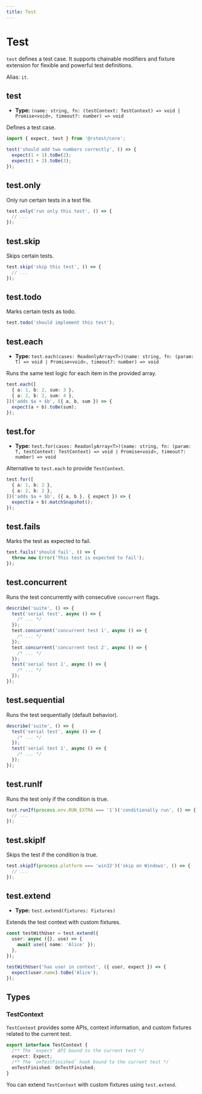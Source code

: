 ```yaml
---
title: Test
---
```


# Test

`test` defines a test case. It supports chainable modifiers and fixture extension for flexible and powerful test definitions.

Alias: `it`.

## test

- **Type:** `(name: string, fn: (testContext: TestContext) => void | Promise<void>, timeout?: number) => void`

Defines a test case.

```ts
import { expect, test } from '@rstest/core';

test('should add two numbers correctly', () => {
  expect(1 + 1).toBe(2);
  expect(1 + 2).toBe(3);
});
```

## test.only

Only run certain tests in a test file.

```ts
test.only('run only this test', () => {
  // ...
});
```

## test.skip

Skips certain tests.

```ts
test.skip('skip this test', () => {
  // ...
});
```

## test.todo

Marks certain tests as todo.

```ts
test.todo('should implement this test');
```

## test.each

- **Type:** `test.each(cases: ReadonlyArray<T>)(name: string, fn: (param: T) => void | Promise<void>, timeout?: number) => void`

Runs the same test logic for each item in the provided array.

```ts
test.each([
  { a: 1, b: 2, sum: 3 },
  { a: 2, b: 2, sum: 4 },
])('adds $a + $b', ({ a, b, sum }) => {
  expect(a + b).toBe(sum);
});
```

## test.for

- **Type:** `test.for(cases: ReadonlyArray<T>)(name: string, fn: (param: T, testContext: TestContext) => void | Promise<void>, timeout?: number) => void`

Alternative to `test.each` to provide `TestContext`.

```ts
test.for([
  { a: 1, b: 2 },
  { a: 2, b: 2 },
])('adds $a + $b', ({ a, b }, { expect }) => {
  expect(a + b).matchSnapshot();
});
```

## test.fails

Marks the test as expected to fail.

```ts
test.fails('should fail', () => {
  throw new Error('This test is expected to fail');
});
```

## test.concurrent

Runs the test concurrently with consecutive `concurrent` flags.

```ts
describe('suite', () => {
  test('serial test', async () => {
    /* ... */
  });
  test.concurrent('concurrent test 1', async () => {
    /* ... */
  });
  test.concurrent('concurrent test 2', async () => {
    /* ... */
  });
  test('serial test 1', async () => {
    /* ... */
  });
});
```

## test.sequential

Runs the test sequentially (default behavior).

```ts
describe('suite', () => {
  test('serial test', async () => {
    /* ... */
  });
  test('serial test 1', async () => {
    /* ... */
  });
});
```

## test.runIf

Runs the test only if the condition is true.

```ts
test.runIf(process.env.RUN_EXTRA === '1')('conditionally run', () => {
  // ...
});
```

## test.skipIf

Skips the test if the condition is true.

```ts
test.skipIf(process.platform === 'win32')('skip on Windows', () => {
  // ...
});
```

## test.extend

- **Type:** `test.extend(fixtures: Fixtures)`

Extends the test context with custom fixtures.

```ts
const testWithUser = test.extend({
  user: async ({}, use) => {
    await use({ name: 'Alice' });
  },
});

testWithUser('has user in context', ({ user, expect }) => {
  expect(user.name).toBe('Alice');
});
```

## Types

### TestContext

`TestContext` provides some APIs, context information, and custom fixtures related to the current test.

```ts
export interface TestContext {
  /** The `expect` API bound to the current test */
  expect: Expect;
  /** The `onTestFinished` hook bound to the current test */
  onTestFinished: OnTestFinished;
}
```

You can extend `TestContext` with custom fixtures using `test.extend`.
